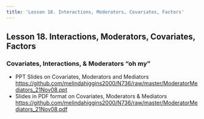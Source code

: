```yaml
---
title: 'Lesson 18. Interactions, Moderators, Covariates, Factors'
---
```


## Lesson 18. Interactions, Moderators, Covariates, Factors

### Covariates, Interactions, & Moderators "oh my"

* PPT Slides on Covariates, Moderators and Mediators [https://github.com/melindahiggins2000/N736/raw/master/ModeratorMediators_21Nov08.ppt](https://github.com/melindahiggins2000/N736/raw/master/ModeratorMediators_21Nov08.ppt)
* Slides in PDF format on Covariates, Moderators & Mediators [https://github.com/melindahiggins2000/N736/raw/master/ModeratorMediators_21Nov08.pdf](https://github.com/melindahiggins2000/N736/raw/master/ModeratorMediators_21Nov08.pdf)
